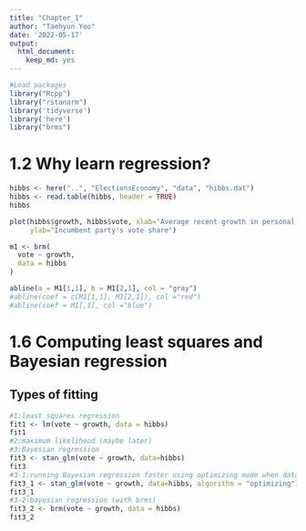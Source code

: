 ```yaml
---
title: "Chapter_1"
author: "Taehyun Yoo"
date: '2022-05-17'
output: 
  html_document: 
    keep_md: yes
---
```


```r
#Load packages
library("Rcpp")
library("rstanarm")
library('tidyverse')
library('here')
library("brms")
```

# 1.2 Why learn regression?
```r
hibbs <- here("..", "ElectionsEconomy", "data", "hibbs.dat")
hibbs <- read.table(hibbs, header = TRUE)
hibbs

plot(hibbs$growth, hibbs$vote, xlab="Average recent growth in personal income",
     ylab="Incumbent party's vote share")

m1 <- brm(
  vote ~ growth, 
  data = hibbs
)

abline(a = M1[1,1], b = M1[2,1], col = "gray")
#abline(coef = c(M1[1,1], M1[2,1]), col ="red")
#abline(coef = M1[,1], col ="blue")
```

# 1.6 Computing least squares and Bayesian regression
## Types of fitting
```r
#1:least squares regression
fit1 <- lm(vote ~ growth, data = hibbs)
fit1
#2:maximum likelihood (maybe later)
#3:Bayesian regression
fit3 <- stan_glm(vote ~ growth, data=hibbs)
fit3
#3-1:running Bayesian regression faster using optimizing mode when dataset is large
fit3_1 <- stan_glm(vote ~ growth, data=hibbs, algorithm = "optimizing")
fit3_1
#3-2:bayesian regression (with brms)
fit3_2 <- brm(vote ~ growth, data = hibbs)
fit3_2
```